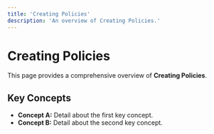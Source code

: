 ```yaml
---
title: 'Creating Policies'
description: 'An overview of Creating Policies.'
---
```


# Creating Policies

This page provides a comprehensive overview of **Creating Policies**.

## Key Concepts

* **Concept A:** Detail about the first key concept.
* **Concept B:** Detail about the second key concept.
